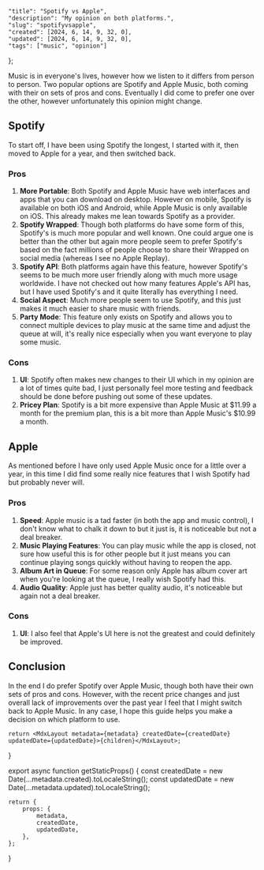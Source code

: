 
    "title": "Spotify vs Apple",
    "description": "My opinion on both platforms.",
    "slug": "spotifyvsapple",
    "created": [2024, 6, 14, 9, 32, 0],
    "updated": [2024, 6, 14, 9, 32, 0],
    "tags": ["music", "opinion"]
};

Music is in everyone's lives, however how we listen to it differs from person to person. Two popular options are Spotify and Apple Music, both coming with their on sets of pros and cons. Eventually I did come to prefer one over the other, however unfortunately this opinion might change.

## Spotify
To start off, I have been using Spotify the longest, I started with it, then moved to Apple for a year, and then switched back.

### Pros
1. **More Portable**: Both Spotify and Apple Music have web interfaces and apps that you can download on desktop. However on mobile, Spotify is available on both iOS and Android, while Apple Music is only available on iOS. This already makes me lean towards Spotify as a provider.
2. **Spotify Wrapped**: Though both platforms do have some form of this, Spotify's is much more popular and well known. One could argue one is better than the other but again more people seem to prefer Spotify's based on the fact millions of people choose to share their Wrapped on social media (whereas I see no Apple Replay).
3. **Spotify API**: Both platforms again have this feature, however Spotify's seems to be much more user friendly along with much more usage worldwide. I have not checked out how many features Apple's API has, but I have used Spotify's and it quite literally has everything I need.
4. **Social Aspect**: Much more people seem to use Spotify, and this just makes it much easier to share music with friends.
5. **Party Mode**: This feature only exists on Spotify and allows you to connect multiple devices to play music at the same time and adjust the queue at will, it's really nice especially when you want everyone to play some music.

### Cons
1. **UI**: Spotify often makes new changes to their UI which in my opinion are a lot of times quite bad, I just personally feel more testing and feedback should be done before pushing out some of these updates.
2. **Pricey Plan**: Spotify is a bit more expensive than Apple Music at $11.99 a month for the premium plan, this is a bit more than Apple Music's $10.99 a month.

## Apple
As mentioned before I have only used Apple Music once for a little over a year, in this time I did find some really nice features that I wish Spotify had but probably never will.

### Pros
1. **Speed**: Apple music is a tad faster (in both the app and music control), I don't know what to chalk it down to but it just is, it is noticeable but not a deal breaker.
2. **Music Playing Features**: You can play music while the app is closed, not sure how useful this is for other people but it just means you can continue playing songs quickly without having to reopen the app.
3. **Album Art in Queue**: For some reason only Apple has album cover art when you're looking at the queue, I really wish Spotify had this.
4. **Audio Quality**: Apple just has better quality audio, it's noticeable but again not a deal breaker.

### Cons
1. **UI**: I also feel that Apple's UI here is not the greatest and could definitely be improved.

## Conclusion
In the end I do prefer Spotify over Apple Music, though both have their own sets of pros and cons. However, with the recent price changes and just overall lack of improvements over the past year I feel that I might switch back to Apple Music. In any case, I hope this guide helps you make a decision on which platform to use.

    return <MdxLayout metadata={metadata} createdDate={createdDate} updatedDate={updatedDate}>{children}</MdxLayout>;
}

export async function getStaticProps() {
    const createdDate = new Date(...metadata.created).toLocaleString();
    const updatedDate = new Date(...metadata.updated).toLocaleString();

    return {
        props: {
            metadata,
            createdDate,
            updatedDate,
        },
    };
}